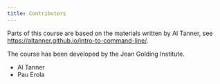 ```yaml
---
title: Contributors
---
```


Parts of this course are based on the materials written by Al Tanner, see <https://altanner.github.io/intro-to-command-line/>.

The course has been developed by the Jean Golding Institute. 

* Al Tanner
* Pau Erola